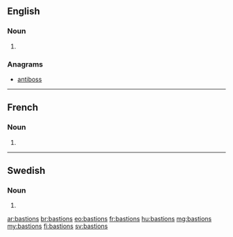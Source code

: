 ==English==

===Noun===
{{head|en|plural}}

# {{plural of|bastion|lang=en}}

===Anagrams===
* [[antiboss#English|antiboss]]

----

==French==

===Noun===
{{head|fr|plural|g=m-p}}

# {{plural of|bastion|lang=fr}}

----

==Swedish==

===Noun===
{{head|sv|noun form}}

# {{sv-noun-form-indef-gen|bastion}}

[[ar:bastions]]
[[br:bastions]]
[[eo:bastions]]
[[fr:bastions]]
[[hu:bastions]]
[[mg:bastions]]
[[my:bastions]]
[[fi:bastions]]
[[sv:bastions]]